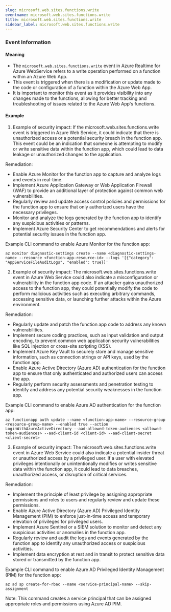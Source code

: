 ```yaml
--- 
slug: microsoft.web.sites.functions.write
eventname: microsoft.web.sites.functions.write
title: microsoft.web.sites.functions.write
sidebar_label: microsoft.web.sites.functions.write
---
```

                       
### Event Information

#### Meaning

- The `microsoft.web.sites.functions.write` event in Azure Realtime for Azure WebService refers to a write operation performed on a function within an Azure Web App.
- This event is triggered when there is a modification or update made to the code or configuration of a function within the Azure Web App.
- It is important to monitor this event as it provides visibility into any changes made to the functions, allowing for better tracking and troubleshooting of issues related to the Azure Web App's functions.

#### Example

1. Example of security impact: If the microsoft.web.sites.functions.write event is triggered in Azure Web Service, it could indicate that there is unauthorized access or a potential security breach in the function app. This event could be an indication that someone is attempting to modify or write sensitive data within the function app, which could lead to data leakage or unauthorized changes to the application.

Remediation:
- Enable Azure Monitor for the function app to capture and analyze logs and events in real-time.
- Implement Azure Application Gateway or Web Application Firewall (WAF) to provide an additional layer of protection against common web vulnerabilities.
- Regularly review and update access control policies and permissions for the function app to ensure that only authorized users have the necessary privileges.
- Monitor and analyze the logs generated by the function app to identify any suspicious activities or patterns.
- Implement Azure Security Center to get recommendations and alerts for potential security issues in the function app.

Example CLI command to enable Azure Monitor for the function app:
```
az monitor diagnostic-settings create --name <diagnostic-settings-name> --resource <function-app-resource-id> --logs '[{"category": "AppServiceFileAuditLogs", "enabled": true}]'
```

2. Example of security impact: The microsoft.web.sites.functions.write event in Azure Web Service could also indicate a misconfiguration or vulnerability in the function app code. If an attacker gains unauthorized access to the function app, they could potentially modify the code to perform malicious activities such as executing arbitrary commands, accessing sensitive data, or launching further attacks within the Azure environment.

Remediation:
- Regularly update and patch the function app code to address any known vulnerabilities.
- Implement secure coding practices, such as input validation and output encoding, to prevent common web application security vulnerabilities like SQL injection or cross-site scripting (XSS).
- Implement Azure Key Vault to securely store and manage sensitive information, such as connection strings or API keys, used by the function app.
- Enable Azure Active Directory (Azure AD) authentication for the function app to ensure that only authenticated and authorized users can access the app.
- Regularly perform security assessments and penetration testing to identify and address any potential security weaknesses in the function app.

Example CLI command to enable Azure AD authentication for the function app:
```
az functionapp auth update --name <function-app-name> --resource-group <resource-group-name> --enabled true --action LoginWithAzureActiveDirectory --aad-allowed-token-audiences <allowed-token-audiences> --aad-client-id <client-id> --aad-client-secret <client-secret>
```

3. Example of security impact: The microsoft.web.sites.functions.write event in Azure Web Service could also indicate a potential insider threat or unauthorized access by a privileged user. If a user with elevated privileges intentionally or unintentionally modifies or writes sensitive data within the function app, it could lead to data breaches, unauthorized access, or disruption of critical services.

Remediation:
- Implement the principle of least privilege by assigning appropriate permissions and roles to users and regularly review and update these permissions.
- Enable Azure Active Directory (Azure AD) Privileged Identity Management (PIM) to enforce just-in-time access and temporary elevation of privileges for privileged users.
- Implement Azure Sentinel or a SIEM solution to monitor and detect any suspicious activities or anomalies in the function app.
- Regularly review and audit the logs and events generated by the function app to identify any unauthorized access or suspicious activities.
- Implement data encryption at rest and in transit to protect sensitive data stored or transmitted by the function app.

Example CLI command to enable Azure AD Privileged Identity Management (PIM) for the function app:
```
az ad sp create-for-rbac --name <service-principal-name> --skip-assignment
```
Note: This command creates a service principal that can be assigned appropriate roles and permissions using Azure AD PIM.


 
